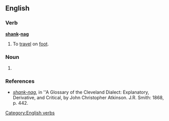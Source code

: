 ==English==

===Verb===
'''[[shank]]-[[nag]]'''

# {{idiomatic}} {{archaic}} To [[travel]] on [[foot]].

===Noun===
{{en-noun}}

# {{idiomatic}} {{archaic spelling of|shanks' nag}}

===References===
* ''[http://books.google.com/books?id=MMcRAAAAIAAJ&pg=PA442&dq=%22shanks%27+nag%22&lr=&ei=rZxgR6TGN4KotgOgz5iFBw shank-nag]'', in ''A Glossary of the Cleveland Dialect: Explanatory, Derivative, and Critical, by John Christopher Atkinson. J.R. Smith: 1868, p. 442.

[[Category:English verbs]]